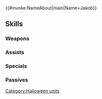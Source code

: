 {{#invoke:NameAbout|main|Name=Jakob}}{{HeroPage Tabs}}
{{Hero Infobox
|Name=Jakob
|Title=Devoted Monster
|GrowthModifier=Gen 2
|WeaponType=Colorless Bow
|MoveType=Armored
|Origin=Fire Emblem Fates
|Gender=Male
|actorEN=Ben Diskin
|actorJP=諏訪部順一
|artist=冨士原良
|releaseDate=October 30, 2017
|TagID=ハロジョーカー
|InternalID=185
|Properties=special,specRate_202202
|cv1=11
|cv2=100600
|description=A butler of Nohr who serves Corrin. He would rather receive tea than candy. Appears in Fire Emblem Fates.
}}
{{Stats Page
|Lv1HP=20|Lv1ATK=9|Lv1SPD=6|Lv1DEF=9|Lv1RES=8
|GRHP=50|GRATK=60|GRSPD=40|GRDEF=55|GRRES=55
}}
==Skills==
===Weapons===
{{Weapons Table
|weapon1=Iron Bow
|weapon1Default=1
|weapon1Unlock=1
|weapon2=Steel Bow
|weapon2Default=3
|weapon2Unlock=2
|weapon3=Monstrous Bow
|weapon3Default=4
|weapon3Unlock=3
|weapon4=Monstrous Bow+
|weapon4Default=5
|weapon4Unlock=5
}}
===Assists===
{{Assists Table}}
===Specials===
{{Specials Table
|special1=Glowing Ember
|special1Default=4
|special1Unlock=3
|special2=Ignis
|special2Unlock=4
}}
===Passives===
{{Passives Table
|passiveA1=Armored Blow 1
|passiveA2=Bracing Blow 1
|passiveA3=Bracing Blow 2
|passiveA1Unlock=3
|passiveA2Unlock=4
|passiveA3Unlock=5
|passiveB1=Wary Fighter 1
|passiveB2=Wary Fighter 2
|passiveB3=Wary Fighter 3
|passiveB1Unlock=1
|passiveB2Unlock=2
|passiveB3Unlock=4
}}
{{Heroes Navbox}}
[[Category:Halloween units]]